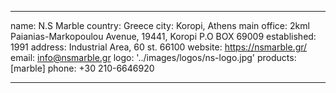 ---

name: N.S Marble
country: Greece
city: Koropi, Athens
main office: 2kml Paianias-Markopoulou Avenue, 19441, Koropi P.O BOX 69009
established: 1991
address: Industrial Area, 60 st. 66100
website: https://nsmarble.gr/
email: info@nsmarble.gr
logo: '../images/logos/ns-logo.jpg'
products: [marble]
phone: +30 210-6646920

---